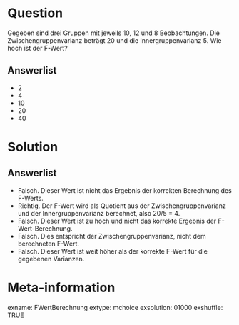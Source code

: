 Question
========

Gegeben sind drei Gruppen mit jeweils 10, 12 und 8 Beobachtungen. Die Zwischengruppenvarianz beträgt 20 und die Innergruppenvarianz 5. Wie hoch ist der F-Wert?

Answerlist
----------

* 2
* 4
* 10
* 20
* 40

Solution
========

Answerlist
----------

* Falsch. Dieser Wert ist nicht das Ergebnis der korrekten Berechnung des F-Werts.
* Richtig. Der F-Wert wird als Quotient aus der Zwischengruppenvarianz und der Innergruppenvarianz berechnet, also 20/5 = 4.
* Falsch. Dieser Wert ist zu hoch und nicht das korrekte Ergebnis der F-Wert-Berechnung.
* Falsch. Dies entspricht der Zwischengruppenvarianz, nicht dem berechneten F-Wert.
* Falsch. Dieser Wert ist weit höher als der korrekte F-Wert für die gegebenen Varianzen.

Meta-information
================
exname: FWertBerechnung
extype: mchoice 
exsolution: 01000
exshuffle: TRUE
